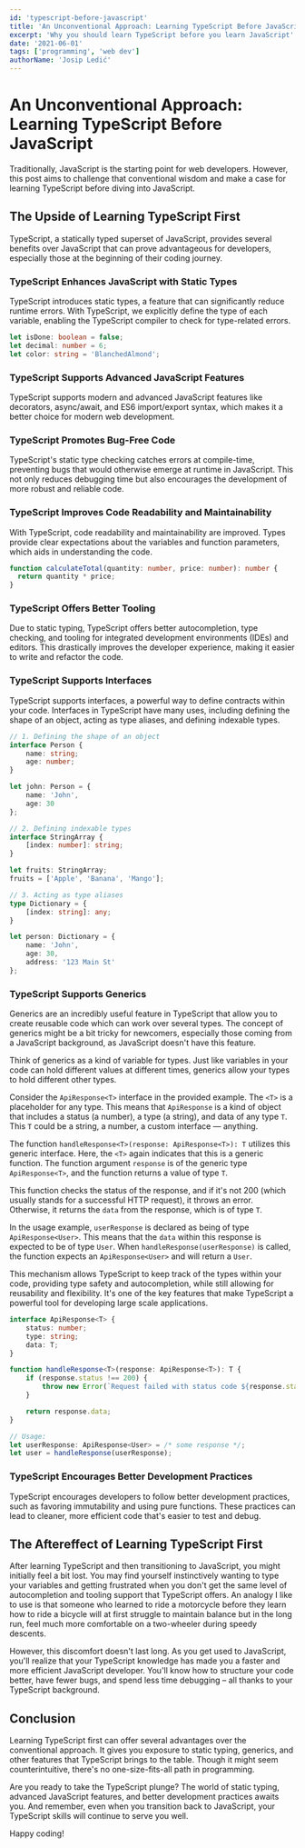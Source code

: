 ```yaml
---
id: 'typescript-before-javascript'
title: 'An Unconventional Approach: Learning TypeScript Before JavaScript'
excerpt: 'Why you should learn TypeScript before you learn JavaScript'
date: '2021-06-01'
tags: ['programming', 'web dev']
authorName: 'Josip Ledić'
---
```


# An Unconventional Approach: Learning TypeScript Before JavaScript

Traditionally, JavaScript is the starting point for web developers. However, this post aims to challenge that conventional wisdom and make a case for learning TypeScript before diving into JavaScript.

## The Upside of Learning TypeScript First

TypeScript, a statically typed superset of JavaScript, provides several benefits over JavaScript that can prove advantageous for developers, especially those at the beginning of their coding journey.

### TypeScript Enhances JavaScript with Static Types

TypeScript introduces static types, a feature that can significantly reduce runtime errors. With TypeScript, we explicitly define the type of each variable, enabling the TypeScript compiler to check for type-related errors.

```typescript
let isDone: boolean = false;
let decimal: number = 6;
let color: string = 'BlanchedAlmond';
```

### TypeScript Supports Advanced JavaScript Features

TypeScript supports modern and advanced JavaScript features like decorators, async/await, and ES6 import/export syntax, which makes it a better choice for modern web development.

### TypeScript Promotes Bug-Free Code

TypeScript's static type checking catches errors at compile-time, preventing bugs that would otherwise emerge at runtime in JavaScript. This not only reduces debugging time but also encourages the development of more robust and reliable code.

### TypeScript Improves Code Readability and Maintainability

With TypeScript, code readability and maintainability are improved. Types provide clear expectations about the variables and function parameters, which aids in understanding the code.

```typescript
function calculateTotal(quantity: number, price: number): number {
  return quantity * price;
}
```

### TypeScript Offers Better Tooling

Due to static typing, TypeScript offers better autocompletion, type checking, and tooling for integrated development environments (IDEs) and editors. This drastically improves the developer experience, making it easier to write and refactor the code.

### TypeScript Supports Interfaces

TypeScript supports interfaces, a powerful way to define contracts within your code. Interfaces in TypeScript have many uses, including defining the shape of an object, acting as type aliases, and defining indexable types.

```typescript
// 1. Defining the shape of an object
interface Person {
    name: string;
    age: number;
}

let john: Person = {
    name: 'John',
    age: 30
};

// 2. Defining indexable types
interface StringArray {
    [index: number]: string;
}

let fruits: StringArray;
fruits = ['Apple', 'Banana', 'Mango'];

// 3. Acting as type aliases
type Dictionary = {
    [index: string]: any;
}

let person: Dictionary = {
    name: 'John',
    age: 30,
    address: '123 Main St'
};

```

### TypeScript Supports Generics

Generics are an incredibly useful feature in TypeScript that allow you to create reusable code which can work over several types. The concept of generics might be a bit tricky for newcomers, especially those coming from a JavaScript background, as JavaScript doesn't have this feature. 

Think of generics as a kind of variable for types. Just like variables in your code can hold different values at different times, generics allow your types to hold different other types. 

Consider the `ApiResponse<T>` interface in the provided example. The `<T>` is a placeholder for any type. This means that `ApiResponse` is a kind of object that includes a status (a number), a type (a string), and data of any type `T`. This `T` could be a string, a number, a custom interface — anything.

The function `handleResponse<T>(response: ApiResponse<T>): T` utilizes this generic interface. Here, the `<T>` again indicates that this is a generic function. The function argument `response` is of the generic type `ApiResponse<T>`, and the function returns a value of type `T`. 

This function checks the status of the response, and if it's not 200 (which usually stands for a successful HTTP request), it throws an error. Otherwise, it returns the `data` from the response, which is of type `T`.

In the usage example, `userResponse` is declared as being of type `ApiResponse<User>`. This means that the `data` within this response is expected to be of type `User`. When `handleResponse(userResponse)` is called, the function expects an `ApiResponse<User>` and will return a `User`. 

This mechanism allows TypeScript to keep track of the types within your code, providing type safety and autocompletion, while still allowing for reusability and flexibility. It's one of the key features that make TypeScript a powerful tool for developing large scale applications.

```typescript
interface ApiResponse<T> {
    status: number;
    type: string;
    data: T;
}

function handleResponse<T>(response: ApiResponse<T>): T {
    if (response.status !== 200) {
        throw new Error(`Request failed with status code ${response.status}`);
    }

    return response.data;
}

// Usage:
let userResponse: ApiResponse<User> = /* some response */;
let user = handleResponse(userResponse);
```

### TypeScript Encourages Better Development Practices

TypeScript encourages developers to follow better development practices, such as favoring immutability and using pure functions. These practices can lead to cleaner, more efficient code that's easier to test and debug.

## The Aftereffect of Learning TypeScript First

After learning TypeScript and then transitioning to JavaScript, you might initially feel a bit lost. You may find yourself instinctively wanting to type your variables and getting frustrated when you don't get the same level of autocompletion and tooling support that TypeScript offers. An analogy I like to use is that someone who learned to ride a motorcycle before they learn how to ride a bicycle will at first struggle to maintain balance but in the long run, feel much more comfortable on a two-wheeler during speedy descents.

<RemoteImage src="bicycle.jpg" alt="AI generated image of a retro mountainbike" />

However, this discomfort doesn't last long. As you get used to JavaScript, you'll realize that your TypeScript knowledge has made you a faster and more efficient JavaScript developer. You'll know how to structure your code better, have fewer bugs, and spend less time debugging – all thanks to your TypeScript background.

## Conclusion

Learning TypeScript first can offer several advantages over the conventional approach. It gives you exposure to static typing, generics, and other features that TypeScript brings to the table. Though it might seem counterintuitive, there's no one-size-fits-all path in programming.

Are you ready to take the TypeScript plunge? The world of static typing, advanced JavaScript features, and better development practices awaits you. And remember, even when you transition back to JavaScript, your TypeScript skills will continue to serve you well.

Happy coding!
